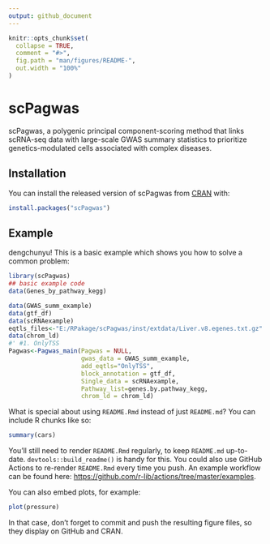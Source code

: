 ```yaml
---
output: github_document
---
```


<!-- README.md is generated from README.Rmd. Please edit that file -->

```r
knitr::opts_chunk$set(
  collapse = TRUE,
  comment = "#>",
  fig.path = "man/figures/README-",
  out.width = "100%"
)
```

# scPagwas

<!-- badges: start -->
<!-- badges: end -->

scPagwas, a polygenic principal component-scoring method that links scRNA-seq data with large-scale GWAS summary statistics to prioritize genetics-modulated cells associated with complex diseases.

## Installation

You can install the released version of scPagwas from [CRAN](https://CRAN.R-project.org) with:

``` r
install.packages("scPagwas")
```

## Example
dengchunyu!
This is a basic example which shows you how to solve a common problem:

```r
library(scPagwas)
## basic example code
data(Genes_by_pathway_kegg)

data(GWAS_summ_example)
data(gtf_df)
data(scRNAexample)
eqtls_files<-"E:/RPakage/scPagwas/inst/extdata/Liver.v8.egenes.txt.gz"
data(chrom_ld)
#' #1. OnlyTSS
Pagwas<-Pagwas_main(Pagwas = NULL,
                    gwas_data = GWAS_summ_example,
                    add_eqtls="OnlyTSS",
                    block_annotation = gtf_df,
                    Single_data = scRNAexample,
                    Pathway_list=genes.by.pathway_kegg,
                    chrom_ld = chrom_ld)

```

What is special about using `README.Rmd` instead of just `README.md`? You can include R chunks like so:

```r
summary(cars)
```

You'll still need to render `README.Rmd` regularly, to keep `README.md` up-to-date. `devtools::build_readme()` is handy for this. You could also use GitHub Actions to re-render `README.Rmd` every time you push. An example workflow can be found here: <https://github.com/r-lib/actions/tree/master/examples>.

You can also embed plots, for example:

```r
plot(pressure)
```

In that case, don't forget to commit and push the resulting figure files, so they display on GitHub and CRAN.
